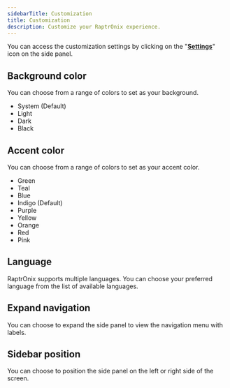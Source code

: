 ```yaml
---
sidebarTitle: Customization
title: Customization
description: Customize your RaptrOnix experience.
---
```


You can access the customization settings by clicking on the "[**Settings**](http://172.16.111.83:3333/settings)" icon on the side panel.

## Background color

You can choose from a range of colors to set as your background.

- System (Default)
- Light
- Dark
- Black

## Accent color

You can choose from a range of colors to set as your accent color.

- Green
- Teal
- Blue
- Indigo (Default)
- Purple
- Yellow
- Orange
- Red
- Pink

## Language

RaptrOnix supports multiple languages. You can choose your preferred language from the list of available languages.

## Expand navigation

You can choose to expand the side panel to view the navigation menu with labels.

## Sidebar position

You can choose to position the side panel on the left or right side of the screen.
